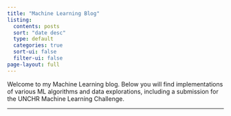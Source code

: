 ```yaml
---
title: "Machine Learning Blog"
listing:
  contents: posts
  sort: "date desc"
  type: default
  categories: true
  sort-ui: false
  filter-ui: false
page-layout: full
---
```

Welcome to my Machine Learning blog. Below you will find implementations of various ML algorithms and data explorations, including a submission for the UNCHR Machine Learning Challenge.

---
 
